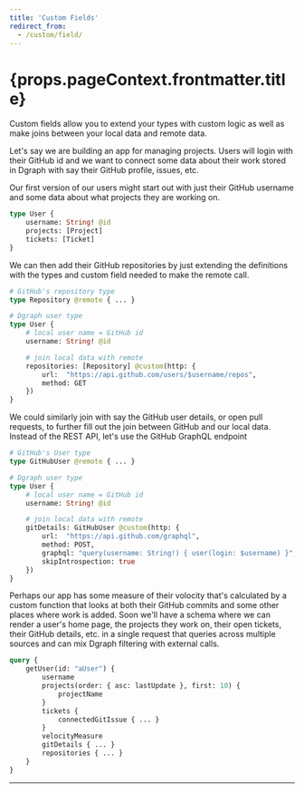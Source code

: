 ```yaml
---
title: 'Custom Fields'
redirect_from:
  - /custom/field/
---
```


<h1>{props.pageContext.frontmatter.title}</h1>

Custom fields allow you to extend your types with custom logic as well as make joins between your local data and remote data.

Let's say we are building an app for managing projects.  Users will login with their GitHub id and we want to connect some data about their work stored in Dgraph with say their GitHub profile, issues, etc.

Our first version of our users might start out with just their GitHub username and some data about what projects they are working on.

```graphql
type User {
    username: String! @id 
    projects: [Project]
    tickets: [Ticket]
}
```

We can then add their GitHub repositories by just extending the definitions with the types and custom field needed to make the remote call.

```graphql
# GitHub's repository type
type Repository @remote { ... }

# Dgraph user type
type User {
    # local user name = GitHub id
    username: String! @id 

    # join local data with remote
    repositories: [Repository] @custom(http: {
        url:  "https://api.github.com/users/$username/repos",
        method: GET
    })
}
```

We could similarly join with say the GitHub user details, or open pull requests, to further fill out the join between GitHub and our local data.  Instead of the REST API, let's use the GitHub GraphQL endpoint


```graphql
# GitHub's User type
type GitHubUser @remote { ... }

# Dgraph user type
type User {
    # local user name = GitHub id
    username: String! @id 

    # join local data with remote
    gitDetails: GitHubUser @custom(http: {
        url:  "https://api.github.com/graphql",
        method: POST,
        graphql: "query(username: String!) { user(login: $username) }",
        skipIntrospection: true
    })
}
```

Perhaps our app has some measure of their volocity that's calculated by a custom function that looks at both their GitHub commits and some other places where work is added.  Soon we'll have a schema where we can render a user's home page, the projects they work on, their open tickets, their GitHub details, etc. in a single request that queries across multiple sources and can mix Dgraph filtering with external calls.

```graphql
query {
    getUser(id: "aUser") {
        username
        projects(order: { asc: lastUpdate }, first: 10) {
            projectName
        }
        tickets { 
            connectedGitIssue { ... }
        }
        velocityMeasure
        gitDetails { ... }
        repositories { ... }
    }
}
```

---
